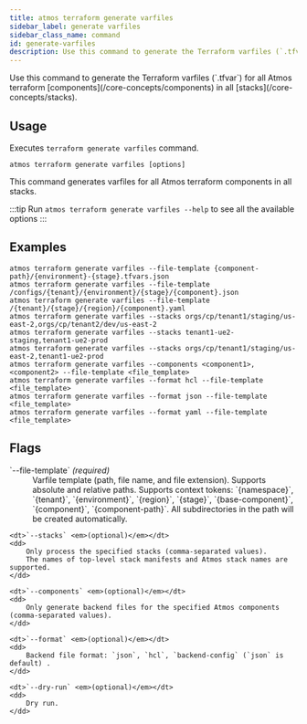```yaml
---
title: atmos terraform generate varfiles
sidebar_label: generate varfiles
sidebar_class_name: command
id: generate-varfiles
description: Use this command to generate the Terraform varfiles (`.tfvar`) for all Atmos terraform components in all stacks.
---
```



<Intro>
Use this command to generate the Terraform varfiles (`.tfvar`) for all Atmos terraform [components](/core-concepts/components) in
all [stacks](/core-concepts/stacks).
</Intro>

<Screengrab title="atmos terraform generate varfiles --help" slug="atmos-terraform-generate-varfiles--help" />

## Usage

Executes `terraform generate varfiles` command.

```shell
atmos terraform generate varfiles [options]
```

This command generates varfiles for all Atmos terraform components in all stacks.

:::tip
Run `atmos terraform generate varfiles --help` to see all the available options
:::

## Examples

```shell
atmos terraform generate varfiles --file-template {component-path}/{environment}-{stage}.tfvars.json
atmos terraform generate varfiles --file-template /configs/{tenant}/{environment}/{stage}/{component}.json
atmos terraform generate varfiles --file-template /{tenant}/{stage}/{region}/{component}.yaml
atmos terraform generate varfiles --stacks orgs/cp/tenant1/staging/us-east-2,orgs/cp/tenant2/dev/us-east-2
atmos terraform generate varfiles --stacks tenant1-ue2-staging,tenant1-ue2-prod
atmos terraform generate varfiles --stacks orgs/cp/tenant1/staging/us-east-2,tenant1-ue2-prod
atmos terraform generate varfiles --components <component1>,<component2> --file-template <file_template>
atmos terraform generate varfiles --format hcl --file-template <file_template>
atmos terraform generate varfiles --format json --file-template <file_template>
atmos terraform generate varfiles --format yaml --file-template <file_template>
```

## Flags

<dl>
    <dt>`--file-template` <em>(required)</em></dt>
    <dd>
        Varfile template (path, file name, and file extension).
        Supports absolute and relative paths.
        Supports context tokens: `{namespace}`, `{tenant}`, `{environment}`, `{region}`, `{stage}`, `{base-component}`, `{component}`, `{component-path}`.
        All subdirectories in the path will be created automatically.
    </dd>

    <dt>`--stacks` <em>(optional)</em></dt>
    <dd>
        Only process the specified stacks (comma-separated values).
        The names of top-level stack manifests and Atmos stack names are supported.
    </dd>

    <dt>`--components` <em>(optional)</em></dt>
    <dd>
        Only generate backend files for the specified Atmos components (comma-separated values).
    </dd>

    <dt>`--format` <em>(optional)</em></dt>
    <dd>
        Backend file format: `json`, `hcl`, `backend-config` (`json` is default) .
    </dd>

    <dt>`--dry-run` <em>(optional)</em></dt>
    <dd>
        Dry run.
    </dd>
</dl>

